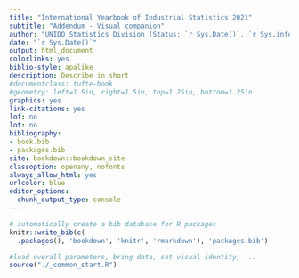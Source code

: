 ```yaml
--- 
title: "International Yearbook of Industrial Statistics 2021"
subtitle: "Addendum - Visual companion" 
author: "UNIDO Statistics Division (Status: `r Sys.Date()`, `r Sys.info()['login'][[1]]`)"
date: "`r Sys.Date()`"
output: html_document
colorlinks: yes
biblio-style: apalike
description: Describe in short
#documentclass: tufte-book
#geometry: left=1.5in, right=1.5in, top=1.25in, bottom=1.25in
graphics: yes
link-citations: yes
lof: no
lot: no
bibliography:
- book.bib
- packages.bib
site: bookdown::bookdown_site
classoption: openany, nofonts
always_allow_html: yes
urlcolor: blue
editor_options: 
  chunk_output_type: console
---
```


```r
# automatically create a bib database for R packages
knitr::write_bib(c(
  .packages(), 'bookdown', 'knitr', 'rmarkdown'), 'packages.bib')
```

```r
#load overall parameters, bring data, set visual identity, ...
source("./_common_start.R")
```

<!-- # About this publication {-} -->
<!-- The International Yearbook of Industrial Statistics published by UNIDO contains a wealth of information on the level, structure and growth of world manufacturing. Data are presented at the most detailed level of 155 manufacturing industries. While these data are used by researchers to carry out in-depth economic analyses of structural transformation, many users have requested more concise statistical information on overall growth trends and the structure of global manufacturing. -->
<!-- This publication serves as an addendum to the International Yearbook of Industrial Statistics 2021 and provides some important statistical information on global manufacturing. The publication is compiled from data published in the Yearbook and other data products of UNIDO Statistics. -->
<!-- The publication is compiled and disseminated by UNIDO Statistics. -->

<!-- ```{r, results='asis', eval=(knitr::opts_knit$get('rmarkdown.pandoc.to') == 'latex'), echo = FALSE} -->
<!-- cat('\\vspace*{\\fill}') -->
<!-- ``` -->

<!-- >Copyright © 2021 United Nations Industrial Development Organization -->
<!-- The designations employed and the presentation of the material in this document do not imply the expression of any opinion whatsoever on the part of the Secretariat of the United Nations Industrial Development Organization (UNIDO) concerning the legal status of any country, territory, city or area or of its authorities, or concerning the delimitation of its frontiers or boundaries, or its economic system or degree of development. -->
<!-- Designations such as „developed“, „industrialized“ and „developing“ are intended for statistical convenience and do not necessarily express a judgment about the stage reached by a particular country or area in the development process. Mention of firm names or commercial products does not constitute an endorsement by UNIDO. -->
<!-- Material in this publication may be freely quoted or reprinted, but acknowledgement is requested, together with a copy of the publication containing the quotation or reprint. -->
<!-- For reference and citation, please use: United Nations Industrial Development Organization, 2021. Statistical outlook on world manufacturing 2021.Vienna. -->


<!-- # Acknowledgments {-} -->

<!-- Lorem ipsum dolor sit amet, consetetur sadipscing elitr, sed diam nonumy eirmod tempor invidunt ut labore et dolore magna aliquyam erat, sed diam voluptua. At vero eos et accusam et justo duo dolores et ea rebum. Stet clita kasd gubergren, no sea takimata sanctus est Lorem ipsum dolor sit amet. Lorem ipsum dolor sit amet, consetetur sadipscing elitr, sed diam nonumy eirmod tempor invidunt ut labore et dolore magna aliquyam erat, sed diam voluptua. At vero eos et accusam et justo duo dolores et ea rebum. Stet clita kasd gubergren, no sea takimata sanctus est Lorem ipsum dolor sit amet. -->